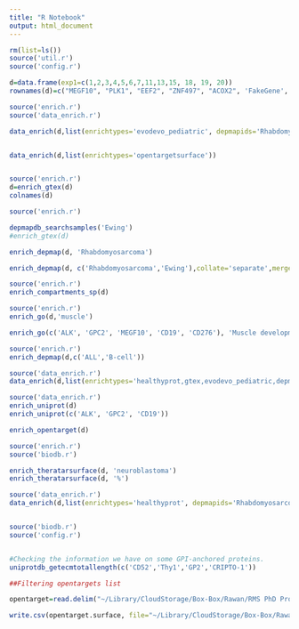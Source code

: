 ```yaml
---
title: "R Notebook"
output: html_document
---
```


```r
rm(list=ls())
source('util.r')
source('config.r')

```

```r
d=data.frame(exp1=c(1,2,3,4,5,6,7,11,13,15, 18, 19, 20))
rownames(d)=c("MEGF10", "PLK1", "EEF2", "ZNF497", "ACOX2", 'FakeGene','FakeGene2', "TSPAN6",'EPHA5','EPHA2', 'ALK', 'CD19', 'LCAM1')

```

```r
source('enrich.r')
source('data_enrich.r')

data_enrich(d,list(enrichtypes='evodevo_pediatric', depmapids='Rhabdomyosarcoma', goids='Notch binding', go_collate='merge'))


data_enrich(d,list(enrichtypes='opentargetsurface'))



```


```r
source('enrich.r')
d=enrich_gtex(d)
colnames(d)
```

```r
source('enrich.r')

depmapdb_searchsamples('Ewing')
#enrich_gtex(d)

enrich_depmap(d, 'Rhabdomyosarcoma')

enrich_depmap(d, c('Rhabdomyosarcoma','Ewing'),collate='separate',mergefunc=mean)

```

```r
source('enrich.r')
enrich_compartments_sp(d)
```


```r
source('enrich.r')
enrich_go(d,'muscle')

enrich_go(c('ALK', 'GPC2', 'MEGF10', 'CD19', 'CD276'), 'Muscle development')
```


```r

source('enrich.r')
enrich_depmap(d,c('ALL','B-cell'))
```

```r
source('data_enrich.r')
data_enrich(d,list(enrichtypes='healthyprot,gtex,evodevo_pediatric,depmap,compartments_sp,cirfess_spc,go', depmapids='Rhabdomyosarcoma', goids='Notch binding', go_collate='merge'))
```

```r
source('data_enrich.r')
enrich_uniprot(d)
enrich_uniprot(c('ALK', 'GPC2', 'CD19'))
```


```r
enrich_opentarget(d)
```


```r
source('enrich.r')
source('biodb.r')

enrich_theratarsurface(d, 'neuroblastoma')
enrich_theratarsurface(d, '%')

```

```r
source('data_enrich.r')
data_enrich(d,list(enrichtypes='healthyprot', depmapids='Rhabdomyosarcoma', goids='Notch binding', go_collate='merge'))
```


```r

```
```r
source('biodb.r')
source('config.r')


#Checking the information we have on some GPI-anchored proteins.
uniprotdb_getecmtotallength(c('CD52','Thy1','GP2','CRIPTO-1'))

##Filtering opentargets list 

opentarget=read.delim("~/Library/CloudStorage/Box-Box/Rawan/RMS PhD Project/RMS_DIA/Databases/pmtl_v3.0.csv", sep=",")

write.csv(opentarget.surface, file="~/Library/CloudStorage/Box-Box/Rawan/RMS PhD Project/RMS_DIA/Databases/opentarget.surfaceprotonly.csv", row.names = F, quote = F)




```
